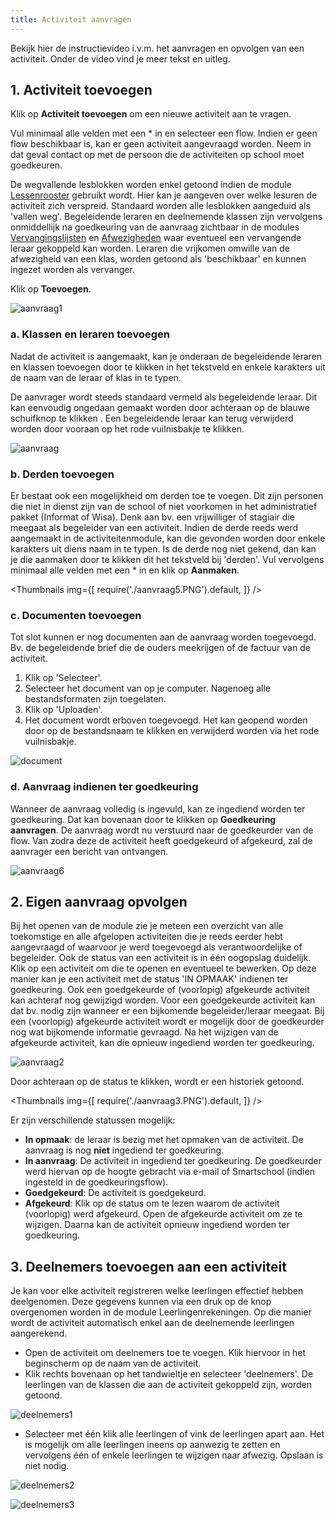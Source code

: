 ```yaml
---
title: Activiteit aanvragen
---
```


Bekijk hier de instructievideo i.v.m. het aanvragen en opvolgen van een activiteit. Onder de video vind je meer tekst en uitleg.

<Youtube url="https://www.youtube.com/embed/cLpQIccHMgM" />

## 1. Activiteit toevoegen

Klik  op **Activiteit toevoegen** om een nieuwe activiteit aan te vragen.

Vul minimaal alle velden met een * in en selecteer een flow. Indien er geen flow beschikbaar is, kan er geen activiteit aangevraagd worden. Neem in dat geval contact op met de persoon die de activiteiten op school moet goedkeuren. 

De wegvallende lesblokken worden enkel getoond indien de module [Lessenrooster](/lessenrooster) gebruikt wordt. Hier kan je aangeven over welke lesuren de activiteit zich verspreid. Standaard worden alle lesblokken aangeduid als 'vallen weg'. Begeleidende leraren en deelnemende klassen zijn vervolgens onmiddellijk na goedkeuring van de aanvraag zichtbaar in de modules [Vervangingslijsten](/vervangingslijsten) en [Afwezigheden](/afwezigheden/afwezigheden/) waar eventueel een vervangende leraar gekoppeld kan worden. Leraren die vrijkomen omwille van de afwezigheid van een klas, worden getoond als 'beschikbaar' en kunnen ingezet worden als vervanger. 


Klik op **Toevoegen**.

![aanvraag1](./aanvraag1.PNG)

### a. Klassen en leraren toevoegen

Nadat de activiteit is aangemaakt, kan je onderaan de begeleidende leraren en klassen toevoegen door te klikken in het tekstveld en enkele karakters uit de naam van de leraar of klas in te typen. 

De aanvrager wordt steeds standaard vermeld als begeleidende leraar. Dit kan eenvoudig ongedaan gemaakt worden door achteraan op de blauwe schuifknop te klikken <LegacyAction img="buttonBlue.PNG"/>. Een begeleidende leraar kan terug verwijderd worden door vooraan op het rode vuilnisbakje te klikken. 
 
![aanvraag](./aanvraag4.PNG)

### b. Derden toevoegen

Er bestaat ook een mogelijkheid om derden toe te voegen. Dit zijn personen die niet in dienst zijn van de school of niet voorkomen in het administratief pakket (Informat of Wisa). Denk aan bv. een vrijwilliger of stagiair die meegaat als begeleider van een activiteit. Indien de derde reeds werd aangemaakt in de activiteitenmodule, kan die gevonden worden door enkele karakters uit diens naam in te typen. Is de derde nog niet gekend, dan kan je die aanmaken door te klikken dit het tekstveld bij 'derden'. Vul vervolgens minimaal alle velden met een * in en klik op **Aanmaken**. 

<Thumbnails img={[
    require('./aanvraag5.PNG').default, 
]} />

### c. Documenten toevoegen

Tot slot kunnen er nog documenten aan de aanvraag worden toegevoegd. Bv. de begeleidende brief die de ouders meekrijgen of de factuur van de activiteit.

1. Klik op 'Selecteer'.
2. Selecteer het document van op je computer. Nagenoeg alle bestandsformaten zijn toegelaten. 
3. Klik op 'Uploaden'. 
4. Het document wordt erboven toegevoegd. Het kan geopend worden door op de bestandsnaam te klikken en verwijderd worden via het rode vuilnisbakje. 


![document](./document.png)

### d. Aanvraag indienen ter goedkeuring

Wanneer de aanvraag volledig is ingevuld, kan ze ingediend worden ter goedkeuring. Dat kan bovenaan door te klikken op **Goedkeuring aanvragen**. De aanvraag wordt nu verstuurd naar de goedkeurder van de flow. Van zodra deze de activiteit heeft goedgekeurd of afgekeurd, zal de aanvrager een bericht van ontvangen. 

![aanvraag6](./aanvraag6.png)


## 2. Eigen aanvraag opvolgen 

Bij het openen van de module zie je meteen een overzicht van alle toekomstige en alle afgelopen activiteiten die je reeds eerder hebt aangevraagd of waarvoor je werd toegevoegd als verantwoordelijke of begeleider. Ook de status van een activiteit is in één oogopslag duidelijk. Klik op een activiteit om die te openen en eventueel te bewerken. Op deze manier kan je een activiteit met de status 'IN OPMAAK' indienen ter goedkeuring. Ook een goedgekeurde of (voorlopig) afgekeurde activiteit kan achteraf nog gewijzigd worden. Voor een goedgekeurde activiteit kan dat bv. nodig zijn wanneer er een bijkomende begeleider/leraar meegaat. Bij een (voorlopig) afgekeurde activiteit wordt er mogelijk door de goedkeurder nog wat bijkomende informatie gevraagd. Na het wijzigen van de afgekeurde activiteit, kan die opnieuw ingediend worden ter goedkeuring.

![aanvraag2](./aanvraag2.PNG)

Door achteraan op de status te klikken, wordt er een historiek getoond. 

<Thumbnails img={[
    require('./aanvraag3.PNG').default, 
]} />

Er zijn verschillende statussen mogelijk:
- **In opmaak**: de leraar is bezig met het opmaken van de activiteit. De aanvraag is nog **niet** ingediend ter goedkeuring.
- **In aanvraag**: De activiteit in ingediend ter goedkeuring. De goedkeurder werd hiervan op de hoogte gebracht via e-mail of Smartschool (indien ingesteld in de goedkeuringsflow). 
- **Goedgekeurd**: De activiteit is goedgekeurd. 
- **Afgekeurd**: Klik op de status om te lezen waarom de activiteit (voorlopig) werd afgekeurd. Open de afgekeurde activiteit om ze te wijzigen. Daarna kan de activiteit opnieuw ingediend worden ter goedkeuring. 

## 3. Deelnemers toevoegen aan een activiteit

Je kan voor elke activiteit registreren welke leerlingen effectief hebben deelgenomen. Deze gegevens kunnen via een druk op de knop overgenomen worden in de module Leerlingenrekeningen. Op die manier wordt de activiteit automatisch enkel aan de deelnemende leerlingen aangerekend. 

- Open de activiteit om deelnemers toe te voegen. Klik hiervoor in het beginscherm op de naam van de activiteit.
- Klik rechts bovenaan op het tandwieltje en selecteer 'deelnemers'. De leerlingen van de klassen die aan de activiteit gekoppeld zijn, worden getoond. 

![deelnemers1](./deelnemers1.png)

- Selecteer met één klik alle leerlingen of vink de leerlingen apart aan. Het is mogelijk om alle leerlingen ineens op aanwezig te zetten en vervolgens één of enkele leerlingen te wijzigen naar afwezig. Opslaan is niet nodig. 

![deelnemers2](./deelnemers2.png)

![deelnemers3](./deelnemers3.PNG)

